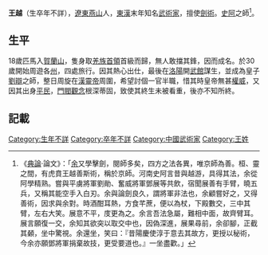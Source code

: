 {{Otheruses|王越|other=同名或類似名的其它條目描述}}
'''王越'''（生卒年不詳），[[遼東|遼東]][[燕山|燕山]]人，[[東漢|東漢]]末年知名[[武術家|武術家]]，擅使[[劍術|劍術]]。[[史阿|史阿]]之師<ref>《[[典論|典論]]·論文》：「[[曹丕|余]]又學擊劍，閱師多矣，四方之法各異，唯京師為善。桓、靈之間，有虎賁王越善斯術，稱於京師。河南史阿言昔與越游，具得其法，余從阿學精熟。嘗與平虜將軍劉勛、奮威將軍鄧展等共飲，宿聞展善有手臂，曉五兵，又稱其能空手入白刃。余與論劍良久，謂將軍非法也，余顧嘗好之，又得善術，因求與余對。時酒酣耳熱，方食芊蔗，便以為杖，下殿數交，三中其臂，左右大笑。展意不平，庋更為之。余言吾法急屬，難相中面，故齊臂耳。展言願復一交，余知其欲突以取交中也，因偽深進，展果尋前，余卻腳，正截其顙，坐中驚視。余還坐，笑曰：『昔陽慶使淳于意去其故方，更授以秘術，今余亦願鄧將軍捐棄故技，更受要道也。』一坐盡歡。」</ref>。

== 生平 ==
18歲匹馬入[[賀蘭山|賀蘭山]]，隻身取[[羌族|羌族]][[首領|首領]]首級而歸，無人敢擋其鋒，因而成名。於30歲開始周遊各[[州|州]]，四處旅行。因其熱心出仕，最後在[[洛陽|洛陽]]開[[武館|武館]]謀生，並成為皇子[[劉辯|劉辯]]之師，整日周旋在[[漢靈帝|漢靈帝]]周圍，希望討個一官半職，惜其時皇帝無甚[[權威|權威]]，又因其出身[[平民|平民]]，[[門閥觀念|門閥觀念]]根深蒂固，致使其終生未被看重，後亦不知所終。

== 記載 ==
{{Reflist}}

[[Category:生年不詳|Category:生年不詳]]
[[Category:卒年不詳|Category:卒年不詳]]
[[Category:中國武術家|Category:中國武術家]]
[[Category:王姓|Category:王姓]]